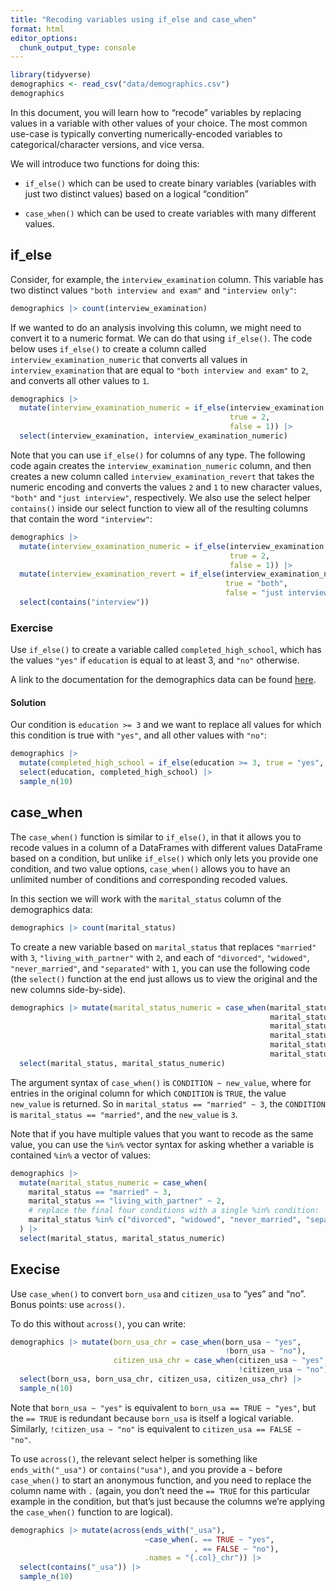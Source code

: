 ```yaml
---
title: "Recoding variables using if_else and case_when"
format: html
editor_options: 
  chunk_output_type: console
---
```


```r
library(tidyverse)
demographics <- read_csv("data/demographics.csv")
demographics
```


In this document, you will learn how to "recode" variables by replacing values in a variable with other values of your choice. The most common use-case is typically converting numerically-encoded variables to categorical/character versions, and vice versa. 

We will introduce two functions for doing this: 

- `if_else()` which can be used to create binary variables (variables with just two distinct values) based on a logical "condition"

- `case_when()` which can be used to create variables with many different values.

## if_else

Consider, for example, the `interview_examination` column. This variable has two distinct values `"both interview and exam"` and `"interview only"`:

```r
demographics |> count(interview_examination)
```

If we wanted to do an analysis involving this column, we might need to convert it to a numeric format. We can do that using `if_else()`. The code below uses `if_else()` to create a column called `interview_examination_numeric` that converts all values in `interview_examination` that are equal to `"both interview and exam"` to `2`, and converts all other values to `1`.

```r
demographics |> 
  mutate(interview_examination_numeric = if_else(interview_examination == "both interview and exam", 
                                                 true = 2, 
                                                 false = 1)) |>
  select(interview_examination, interview_examination_numeric)
```

Note that you can use `if_else()` for columns of any type. The following code again creates the `interview_examination_numeric` column, and then creates a new column called `interview_examination_revert` that takes the numeric encoding and converts the values `2` and `1` to new character values, `"both"` and `"just interview"`, respectively. We also use the select helper `contains()` inside our select function to view all of the resulting columns that contain the word `"interview"`:

```r
demographics |> 
  mutate(interview_examination_numeric = if_else(interview_examination == "both interview and exam", 
                                                 true = 2, 
                                                 false = 1)) |>
  mutate(interview_examination_revert = if_else(interview_examination_numeric == 2,
                                                true = "both",
                                                false = "just interview")) |>
  select(contains("interview"))
```

### Exercise

Use `if_else()` to create a variable called `completed_high_school`, which has the values `"yes"` if `education` is equal to at least 3, and `"no"` otherwise.

A link to the documentation for the demographics data can be found [here](https://wwwn.cdc.gov/Nchs/Nhanes/2017-2018/P_DEMO.htm#DMDEDUC2).


#### Solution

Our condition is `education >= 3` and we want to replace all values for which this condition is true with `"yes"`, and all other values with `"no"`:

```r
demographics |> 
  mutate(completed_high_school = if_else(education >= 3, true = "yes", false = "no")) |>
  select(education, completed_high_school) |>
  sample_n(10)
```


## case_when

The `case_when()` function is similar to `if_else()`, in that it allows you to recode values in a column of a DataFrames with different values DataFrame based on a condition, but unlike `if_else()` which only lets you provide one condition, and two value options, `case_when()` allows you to have an unlimited number of conditions and corresponding recoded values. 

In this section we will work with the `marital_status` column of the demographics data:

```r
demographics |> count(marital_status)
```

To create a new variable based on `marital_status` that replaces `"married"` with `3`, `"living_with_partner"` with `2`, and each of `"divorced"`, `"widowed"`, `"never_married"`, and `"separated"` with `1`, you can use the following code (the `select()` function at the end just allows us to view the original and the new columns side-by-side). 



```r
demographics |> mutate(marital_status_numeric = case_when(marital_status == "married" ~ 3,
                                                          marital_status == "living_with_partner" ~ 2,
                                                          marital_status == "divorced" ~ 1,
                                                          marital_status == "widowed" ~ 1,
                                                          marital_status == "never_married" ~ 1,
                                                          marital_status == "separated" ~ 1)) |>
  select(marital_status, marital_status_numeric)
```

The argument syntax of `case_when()` is `CONDITION ~ new_value`, where for entries in the original column for which `CONDITION` is `TRUE`, the value `new_value` is returned. So in `marital_status == "married" ~ 3`, the `CONDITION` is `marital_status == "married"`, and the `new_value` is `3`.

Note that if you have multiple values that you want to recode as the same value, you can use the `%in%` vector syntax for asking whether a variable is contained `%in%` a vector of values:

```r
demographics |> 
  mutate(marital_status_numeric = case_when(
    marital_status == "married" ~ 3,
    marital_status == "living_with_partner" ~ 2,
    # replace the final four conditions with a single %in% condition:
    marital_status %in% c("divorced", "widowed", "never_married", "separated") ~ 1)
  ) |>
  select(marital_status, marital_status_numeric)
```


## Execise

Use `case_when()` to convert `born_usa` and `citizen_usa` to "yes" and "no". Bonus points: use `across()`. 


To do this without `across()`, you can write:

```r
demographics |> mutate(born_usa_chr = case_when(born_usa ~ "yes",
                                                !born_usa ~ "no"),
                       citizen_usa_chr = case_when(citizen_usa ~ "yes",
                                                   !citizen_usa ~ "no")) |>
  select(born_usa, born_usa_chr, citizen_usa, citizen_usa_chr) |> 
  sample_n(10)
```

Note that `born_usa ~ "yes"` is equivalent to `born_usa == TRUE ~ "yes"`, but the `== TRUE` is redundant because `born_usa` is itself a logical variable. Similarly, `!citizen_usa ~ "no"` is equivalent to `citizen_usa == FALSE ~ "no"`.

To use `across()`, the relevant select helper is something like `ends_with("_usa")` or `contains("usa")`, and you provide a `~` before `case_when()` to start an anonymous function, and you need to replace the column name with `.` (again, you don't need the `== TRUE` for this particular example in the condition, but that's just because the columns we're applying the `case_when()` function to are logical).

```r
demographics |> mutate(across(ends_with("_usa"), 
                              ~case_when(. == TRUE ~ "yes",
                                         . == FALSE ~ "no"),
                              .names = "{.col}_chr")) |>
  select(contains("_usa")) |> 
  sample_n(10)
```


